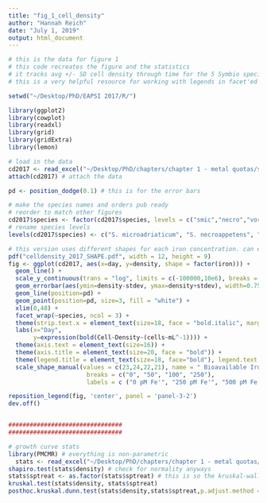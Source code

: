 ```yaml
---
title: "fig_1_cell_density"
author: "Hannah Reich"
date: "July 1, 2019"
output: html_document
---
```


```r
# this is the data for figure 1
# this code recreates the figure and the statistics
# it tracks avg +/- SD cell density through time for the 5 Symbio species at the 4 iron concentrations
# this is a very helpful resource for working with legends in facet'ed data: https://cran.r-project.org/web/packages/lemon/vignettes/legends.html

setwd("~/Desktop/PhD/EAPSI 2017/R/")

library(ggplot2)
library(cowplot)
library(readxl)
library(grid)
library(gridExtra)
library(lemon)

# load in the data
cd2017 <- read_excel("~/Desktop/PhD/chapters/chapter 1 - metal quotas/submission_data_code/fig_1_stats.xlsx", sheet = "fig")
attach(cd2017) # attach the data

pd <- position_dodge(0.1) # this is for the error bars

# make the species names and orders pub ready
# reorder to match other figures
cd2017$species <- factor(cd2017$species, levels = c("smic","necro","vor","min","psyg"))
# rename species levels
levels(cd2017$species) <- c("S. microadriaticum", "S. necroappetens", "E. voratum","B. minutum", "B. psygmophilum")

# this version uses different shapes for each iron concentration. can easily switch to color.
pdf("celldensity_2017_SHAPE.pdf", width = 12, height = 9)
fig <- ggplot(cd2017, aes(x=day, y=density, shape = factor(iron))) +
  geom_line() +
  scale_y_continuous(trans = "log", limits = c(-100000,10e6), breaks = c(-100000, -10000, -1000, 0, 10e3, 10e4, 10e5)) +
  geom_errorbar(aes(ymin=density-stdev, ymax=density+stdev), width=0.75, colour="black", position=pd)+
  geom_line(position=pd) +
  geom_point(position=pd, size=3, fill = "white") +
  xlim(0,48) +
  facet_wrap(~species, ncol = 3) +
  theme(strip.text.x = element_text(size=18, face = "bold.italic", margin = margin(.4, 0, .4, 0, "cm"))) +
  labs(x="Day", 
       y=expression(bold(Cell~Density~(cells~mL^-1)))) +
  theme(axis.text = element_text(size=16)) + 
  theme(axis.title = element_text(size=20, face = "bold")) +
  theme(legend.title = element_text(size=18, face="bold"), legend.text = element_text(size = 16)) +
  scale_shape_manual(values = c(23,24,22,21), name = " Bioavailable Iron \n Concentration (pM Fe')",
                      breaks = c("0", "50", "100", "250"),
                      labels = c ("0 pM Fe'", "250 pM Fe'", "500 pM Fe'", "1250 pM Fe'")) 

reposition_legend(fig, 'center', panel = 'panel-3-2')
dev.off()


################################
################################

# growth curve stats
library(PMCMR) # everything is non-parametric
  stats <- read_excel("~/Desktop/PhD/chapters/chapter 1 - metal quotas/submission_data_code/fig_1_stats.xlsx", sheet = "kwtest")
shapiro.test(stats$density) # check for normality anyways
stats$sptreat <- as.factor(stats$sptreat) # this is so the kruskal-wallis test will work. sptreat = combo of species & iron treatment
kruskal.test(stats$density, stats$sptreat)
posthoc.kruskal.dunn.test(stats$density,stats$sptreat,p.adjust.method = "fdr")
```

